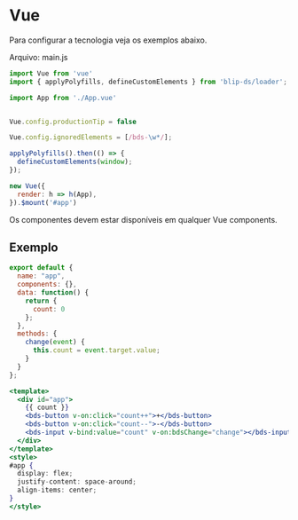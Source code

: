 
<Meta title="Getting Started/DS no Vue/Aplicação" />


# Vue

Para configurar a tecnologia veja os exemplos abaixo.

Arquivo: main.js

```jsx
import Vue from 'vue'
import { applyPolyfills, defineCustomElements } from 'blip-ds/loader';

import App from './App.vue'


Vue.config.productionTip = false

Vue.config.ignoredElements = [/bds-\w*/];

applyPolyfills().then(() => {
  defineCustomElements(window);
});

new Vue({
  render: h => h(App),
}).$mount('#app')
```
Os componentes devem estar disponíveis em qualquer Vue components.

## Exemplo

```jsx
export default {
  name: "app",
  components: {},
  data: function() {
    return {
      count: 0
    };
  },
  methods: {
    change(event) {
      this.count = event.target.value;
    }
  }
};

<template>
  <div id="app">
    {{ count }}
    <bds-button v-on:click="count++">+</bds-button>
    <bds-button v-on:click="count--">-</bds-button>
    <bds-input v-bind:value="count" v-on:bdsChange="change"></bds-input>
  </div>
</template>
<style>
#app {
  display: flex;
  justify-content: space-around;
  align-items: center;
}
</style>
```

<br></br>
